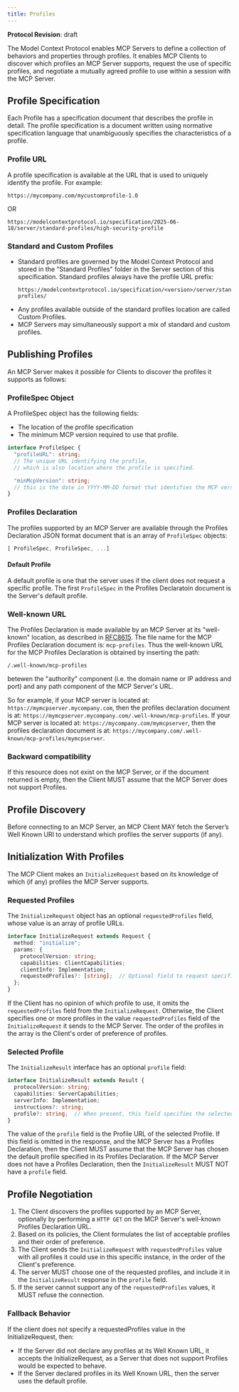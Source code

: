 ```yaml
---
title: Profiles
---
```


<div id="enable-section-numbers" />

<Info>**Protocol Revision**: draft</Info>

The Model Context Protocol enables MCP Servers to define a collection of behaviors and properties through profiles. It enables MCP Clients to discover which profiles an MCP Server supports, request the use of specific profiles, and negotiate a mutually agreed profile to use within a session with the MCP Server.

## Profile Specification
Each Profile has a specification document that describes the profile in detail. The profile specification is a document written using normative specification language that unambiguously specifies the characteristics of a profile.

### Profile URL

A profile specification is available at the URL that is used to uniquely identify the profile. For example:

```
https://mycompany.com/mycustomprofile-1.0
```

OR

```
https://modelcontextprotocol.io/specification/2025-06-18/server/standard-profiles/high-security-profile
```

### Standard and Custom Profiles
* Standard profiles are governed by the Model Context Protocol and stored in the "Standard Profiles" folder in the Server section of this specification. Standard profiles always have the profile URL prefix:
  ```
  https://modelcontextprotocol.io/specification/<version>/server/standard-profiles/
  ```
* Any profiles available outside of the standard profiles location are called Custom Profiles.
* MCP Servers may simultaneously support a mix of standard and custom profiles.

## Publishing Profiles
An MCP Server makes it possible for Clients to discover the profiles it supports as follows:

### ProfileSpec Object

A ProfileSpec object has the following fields:

- The location of the profile specification
- The minimum MCP version required to use that profile.

```TypeScript
interface ProfileSpec {
  "profileURL": string; 
  // The unique URL identifying the profile,
  // which is also location where the profile is specified.

  "minMcpVersion": string;
  // this is the date in YYYY-MM-DD format that identifies the MCP version.
}
```

### Profiles Declaration
The profiles supported by an MCP Server are available through the Profiles Declaration JSON format document that is an array of `ProfileSpec` objects:

```TypeScript
[ ProfileSpec, ProfileSpec, ...]
```

#### Default Profile
A default profile is one that the server uses if the client does not request a specific profile. The first `ProfileSpec` in the Profiles Declaratoin document is the Server's default profile.

### Well-known URL
The Profiles Declaration is made available by an MCP Server at its "well-known" location, as described in [RFC8615](https://datatracker.ietf.org/doc/html/rfc8615). The file name for the MCP Profiles Declaration document is: `mcp-profiles`. Thus the well-known URL for the MCP Profiles Declaration is obtained by inserting the path:

```
/.well-known/mcp-profiles
```

betewen the "authority" component (i.e. the domain name or IP address and port) and any path component of the MCP Server's URL.

So for example, if your MCP server is located at: `https://mymcpserver.mycompany.com`, then the profiles declaration document is at: `https://mymcpserver.mycompany.com/.well-known/mcp-profiles`. If your MCP server is located at: `https://mycompany.com/mymcpserver`, then the profiles declaration document is at: `https://mycompany.com/.well-known/mcp-profiles/mymcpserver`.

### Backward compatibility
If this resource does not exist on the MCP Server, or if the document returned is empty, then the Client MUST assume that the MCP Server does not support Profiles.

## Profile Discovery
Before connecting to an MCP Server, an MCP Client MAY fetch the Server’s Well Known URI to understand which profiles the server supports (if any).

## Initialization With Profiles
The MCP Client makes an `InitializeRequest` based on its knowledge of which (if any) profiles the MCP Server supports.

### Requested Profiles

The `InitializeRequest` object has an optional `requestedProfiles` field, whose value is an array of profile URLs.

```TypeScript
interface InitializeRequest extends Request {
  method: "initialize";
  params: {
    protocolVersion: string;
    capabilities: ClientCapabilities;
    clientInfo: Implementation;
    requestedProfiles?: [string];  // Optional field to request specific profiles.
  };
}
```

If the Client has no opinion of which profile to use, it omits the `requestedProfiles` field from the `InitializeRequest`. Otherwise, the Client specifies one or more profiles in the value `requestedProfiles` field of the `InitializeRequest` it sends to the MCP Server. The order of the profiles in the array is the Client's order of preference of profiles.

### Selected Profile

The `InitializeResult` interface has an optional `profile` field:

```TypeScript
interface InitializeResult extends Result {
  protocolVersion: string;
  capabilities: ServerCapabilities;
  serverInfo: Implementation;
  instructions?: string;
  profile?: string;  // When present, this field specifies the selected profile.
}
```

The value of the `profile` field is the Profile URL of the selected Profile. If this field is omitted in the response, and the MCP Server has a Profiles Declaration, then the Client MUST assume that the MCP Server has chosen the default profile specified in its Profiles Declaration. If the MCP Server does not have a Profiles Declaration, then the `InitializeResult` MUST NOT have a `profile` field.

## Profile Negotiation

1. The Client discovers the profiles supported by an MCP Server, optionally by performing a `HTTP GET` on the MCP Server's well-known Profiles Declaration URL.
1. Based on its policies, the Client formulates the list of acceptable profiles and their order of preference.
1. The Client sends the `InitializeRequest` with `requestedProfiles` value with all profiles it could use in this specific instance, in the order of the Client's preference.
1. The server MUST choose one of the requested profiles, and include it in the `InitializeResult` response in the `profile` field.
1. If the server cannot support any of the `requestedProfiles` values, it MUST refuse the connection.

### Fallback Behavior

If the client does not specify a requestedProfiles value in the InitializeRequest, then:

- If the Server did not declare any profiles at its Well Known URL, it accepts the InitializeRequest, as a Server that does not support Profiles would be expected to behave.
- If the Server declared profiles in its Well Known URL, then the server uses the default profile.
